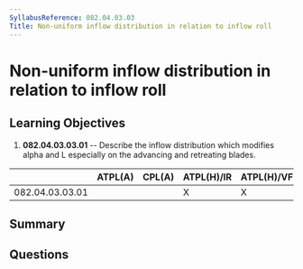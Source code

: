 ```yaml
---
SyllabusReference: 082.04.03.03
Title: Non-uniform inflow distribution in relation to inflow roll
---
```


# Non-uniform inflow distribution in relation to inflow roll

## Learning Objectives

1. **082.04.03.03.01** -- Describe the inflow distribution which modifies alpha
   and L especially on the advancing and retreating blades.

|                 | ATPL(A) | CPL(A) | ATPL(H)/IR | ATPL(H)/VFR | CPL(H) | IR  | CBIR(A) |
| --------------- | ------- | ------ | ---------- | ----------- | ------ | --- | ------- |
| 082.04.03.03.01 |         |        | X          | X           | X      |     |         |

## Summary

## Questions
